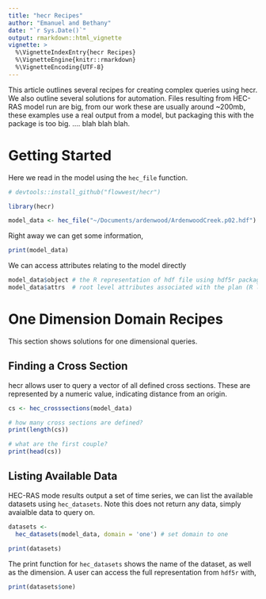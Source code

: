 ```yaml
---
title: "hecr Recipes"
author: "Emanuel and Bethany"
date: "`r Sys.Date()`"
output: rmarkdown::html_vignette
vignette: >
  %\VignetteIndexEntry{hecr Recipes}
  %\VignetteEngine{knitr::rmarkdown}
  %\VignetteEncoding{UTF-8}
---
```


This article outlines several recipes for creating complex queries using hecr. We 
also outline several solutions for automation. Files resulting from HEC-RAS model
run are big, from our work these are usually around ~200mb, these examples use a real
output from a model, but packaging this with the package is too big. .... blah blah blah.

# Getting Started 

Here we read in the model using the `hec_file` function.

```r
# devtools::install_github("flowwest/hecr")

library(hecr)

model_data <- hec_file("~/Documents/ardenwood/ArdenwoodCreek.p02.hdf")
```

Right away we can get some information, 

```r
print(model_data)
```

We can access attributes relating to the model directly

```r
model_data$object # the R representation of hdf file using hdf5r package (hdf5 object)
model_data$attrs  # root level attributes associated with the plan (R list)
```

# One Dimension Domain Recipes

This section shows solutions for one dimensional queries.

## Finding a Cross Section

hecr allows user to query a vector of all defined cross sections. These are 
represented by a numeric value, indicating distance from an origin.

```r
cs <- hec_crosssections(model_data)

# how many cross sections are defined?
print(length(cs))

# what are the first couple?
print(head(cs))
```

## Listing Available Data 

HEC-RAS mode results output a set of time series, we can list the available datasets 
using `hec_datasets`. Note this does not return any data, simply avaialble data to 
query on.

```r
datasets <-
  hec_datasets(model_data, domain = 'one') # set domain to one

print(datasets)
```

The print function for `hec_datasets` shows the name of the dataset, as well as the 
dimension. A user can access the full representation from `hdf5r` with, 

```r
print(datasets$one)
```











